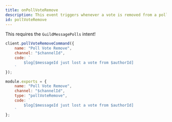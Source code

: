 ```yaml
---
title: onPollVoteRemove
description: This event triggers whenever a vote is removed from a poll.
id: pollVoteRemove
---
```



<Aside title="Intents">

This requires the `GuildMessagePolls` intent!

</Aside>

<Example>

<div slot="default">

```js
client.pollVoteRemoveCommand({
    name: "Poll Vote Remove",
    channel: "$channelId",
    code: `
        $log[$messageId just lost a vote from $authorId]
    `
});
```

</div>
<div slot="handler">

```js
module.exports = {
    name: "Poll Vote Remove",
    channel: "$channelId",
    type: "pollVoteRemove",
    code: `
        $log[$messageId just lost a vote from $authorId]
    `
};
```

</div>
</Example>